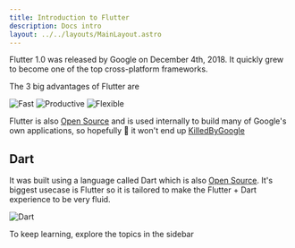 ```yaml
---
title: Introduction to Flutter
description: Docs intro
layout: ../../layouts/MainLayout.astro
---
```


Flutter 1.0 was released by Google on December 4th, 2018. It quickly grew to become one of the top cross-platform frameworks.

The 3 big advantages of Flutter are

![Fast](/fast.png)
![Productive](/productive.png)
![Flexible](/flexible.png)

Flutter is also [Open Source](https://github.com/flutter/flutter) and is used internally to build many of Google's own applications, so hopefully 🤞 it won't end up [KilledByGoogle](https://killedbygoogle.com)

## Dart

It was built using a language called Dart which is also [Open Source](https://github.com/dart-lang/sdk). It's biggest usecase is Flutter so it is tailored to make the Flutter + Dart experience to be very fluid.

![Dart](/dart.png)

To keep learning, explore the topics in the sidebar
